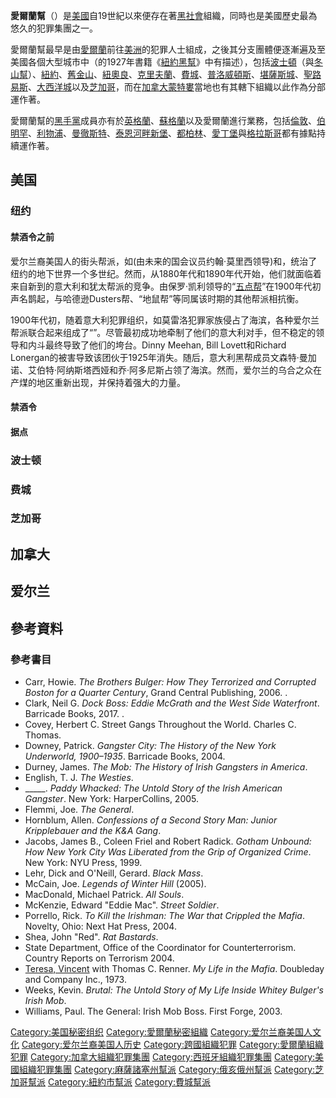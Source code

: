 {{Infobox Criminal organization
| name                = 愛爾蘭幫<br/>Irish Mob
| image               =
| caption             =
| founded             = 19世紀早期
| founding location   = 美國
| founded by          =
| years active        = 19世紀早期－現在
| territory           = 美國、加拿大、愛爾蘭
| ethnic makeup       = 主要是[[愛爾蘭人|愛爾蘭人]]、[[愛爾蘭裔美國人|愛爾蘭裔美國人]]
| criminal activities = 詐騙、武器販賣、[[博彩公司|投注]]、毆打、契約殺人、入室盜竊、[[圍標|圍標]]、[[綁架|綁架]]、非法賭博、郵件欺詐、勒索、毒品交易、偽造、[[搶劫|搶劫]]、[[謀殺|謀殺]]、[[高利貸|放高利貸]]}}
'''愛爾蘭幫'''（{{Lang-en|Irish Mob}}）是[[美國|美國]]自19世紀以來便存在著[[黑社會|黑社會]]組織，同時也是美國歷史最為悠久的犯罪集團之一。

愛爾蘭幫最早是由[[愛爾蘭|愛爾蘭]]前往[[美洲|美洲]]的犯罪人士組成，之後其分支團體便逐漸遍及至美國各個大型城市中（{{link-en|赫伯特·阿斯伯里|Herbert Asbury}}的1927年書籍《[[紐約黑幫_(書籍)|紐約黑幫]]》中有描述），包括[[波士頓|波士頓]]（{{Link-en|查爾斯頓幫|Charlestown Mob}}與[[冬山幫|冬山幫]]）、[[紐約|紐約]]、[[舊金山|舊金山]]、[[紐奧良|紐奧良]]、[[克里夫蘭_(俄亥俄州)|克里夫蘭]]、[[費城|費城]]、[[普洛威頓斯_(羅德島州)|普洛威頓斯]]、[[堪薩斯城_(密蘇里州)|堪薩斯城]]、[[圣路易斯_(密苏里州)|聖路易斯]]、[[大西洋城|大西洋城]]以及[[芝加哥|芝加哥]]，而在[[加拿大|加拿大]][[蒙特婁|蒙特婁]]當地也有其轄下組織{{Link-en|西端幫|West End Gang}}以此作為分部運作著。

愛爾蘭幫的[[黑手黨|黑手黨]]成員亦有於[[英格蘭|英格蘭]]、[[蘇格蘭|蘇格蘭]]以及愛爾蘭進行業務，包括[[倫敦|倫敦]]、[[伯明罕|伯明罕]]、[[利物浦|利物浦]]、[[曼徹斯特|曼徹斯特]]、[[泰恩河畔新堡|泰恩河畔新堡]]、[[都柏林|都柏林]]、[[愛丁堡|愛丁堡]]與[[格拉斯哥|格拉斯哥]]都有據點持續運作著。
==美国==
=== 纽约 ===
==== 禁酒令之前 ====
爱尔兰裔美国人的街头帮派，如{{link-en|死兔帮|Dead Rabbits}}(由未来的国会议员约翰·莫里西领导)和{{link-en|威奧斯幫|Whyos}}，统治了纽约的地下世界一个多世纪。然而，从1880年代和1890年代开始，他们就面临着来自新到的意大利和犹太帮派的竞争。由保罗·凯利领导的“[[五点帮|五点帮]]”在1900年代初声名鹊起，与哈德逊Dusters帮、“地鼠帮”等同属该时期的其他帮派相抗衡。

1900年代初，随着意大利犯罪组织，如莫雷洛犯罪家族侵占了海滨，各种爱尔兰帮派联合起来组成了“{{link-en|白手帮|White Hand Gang}}”。尽管最初成功地牵制了他们的{{link-en|黑手 (敲詐勒索)|Black Hand (extortion)|黑手}}意大利对手，但不稳定的领导和内斗最终导致了他们的垮台。Dinny Meehan, Bill Lovett和Richard Lonergan的被害导致该团伙于1925年消失。随后，意大利黑帮成员文森特·曼加诺、艾伯特·阿纳斯塔西娅和乔·阿多尼斯占领了海滨。然而，爱尔兰的乌合之众在产煤的地区重新出现，并保持着强大的力量。

==== 禁酒令 ====
==== 据点 ====

===波士顿===
===费城===
===芝加哥===

== 加拿大 ==
== 爱尔兰 ==

== 參考資料 ==
{{Reflist}}
=== 參考書目 ===
* Carr, Howie. ''The Brothers Bulger: How They Terrorized and Corrupted Boston for a Quarter Century'', Grand Central Publishing, 2006. {{ISBN|978-0-446-61888-5}}.
* Clark, Neil G. ''Dock Boss: Eddie McGrath and the West Side Waterfront''. Barricade Books, 2017. {{ISBN|978-1-56980-813-9}}.
* Covey, Herbert C. Street Gangs Throughout the World. Charles C. Thomas. {{ISBN|978-0-398-07905-5}}
* Downey, Patrick. ''Gangster City: The History of the New York Underworld, 1900–1935''. Barricade Books, 2004. {{ISBN|1-56980-267-X}}
* Durney, James. ''The Mob: The History of Irish Gangsters in America''.
* English, T. J. ''The Westies''.
* _____. ''Paddy Whacked: The Untold Story of the Irish American Gangster''. New York: HarperCollins, 2005. {{ISBN|0-06-059002-5}}
* Flemmi, Joe. ''The General''.
* Hornblum, Allen. ''Confessions of a Second Story Man: Junior Kripplebauer and the K&A Gang''.
* Jacobs, James B., Coleen Friel and Robert Radick. ''Gotham Unbound: How New York City Was Liberated from the Grip of Organized Crime''. New York: NYU Press, 1999. {{ISBN|0-8147-4247-5}}
* Lehr, Dick and O'Neill, Gerard. ''Black Mass''.
* McCain, Joe. ''Legends of Winter Hill'' (2005).
* MacDonald, Michael Patrick. ''All Souls''.
* McKenzie, Edward "Eddie Mac". ''Street Soldier''.
* Porrello, Rick. ''To Kill the Irishman: The War that Crippled the Mafia''. Novelty, Ohio: Next Hat Press, 2004. {{ISBN|0-9662508-9-3}}
* Shea, John "Red". ''Rat Bastards''.
* State Department, Office of the Coordinator for Counterterrorism. Country Reports on Terrorism 2004.
* [[Vincent_Teresa|Teresa, Vincent]] with Thomas C. Renner. ''My Life in the Mafia''. Doubleday and Company Inc., 1973. {{ISBN|1-56849-377-0}}
* Weeks, Kevin. ''Brutal: The Untold Story of My Life Inside Whitey Bulger's Irish Mob''.
* Williams, Paul. The General: Irish Mob Boss. First Forge, 2003. {{ISBN|0-7653-0624-7}}

{{DEFAULTSORT:Irish Mob}}
[[Category:美国秘密组织|Category:美国秘密组织]]
[[Category:愛爾蘭秘密組織|Category:愛爾蘭秘密組織]]
[[Category:爱尔兰裔美国人文化|Category:爱尔兰裔美国人文化]]
[[Category:爱尔兰裔美国人历史|Category:爱尔兰裔美国人历史]]
[[Category:跨國組織犯罪|Category:跨國組織犯罪]]
[[Category:愛爾蘭組織犯罪|Category:愛爾蘭組織犯罪]]
[[Category:加拿大組織犯罪集團|Category:加拿大組織犯罪集團]]
[[Category:西班牙組織犯罪集團|Category:西班牙組織犯罪集團]]
[[Category:美國組織犯罪集團|Category:美國組織犯罪集團]]
[[Category:麻薩諸塞州幫派|Category:麻薩諸塞州幫派]]
[[Category:俄亥俄州幫派|Category:俄亥俄州幫派]]
[[Category:芝加哥幫派|Category:芝加哥幫派]]
[[Category:紐約市幫派|Category:紐約市幫派]]
[[Category:費城幫派|Category:費城幫派]]